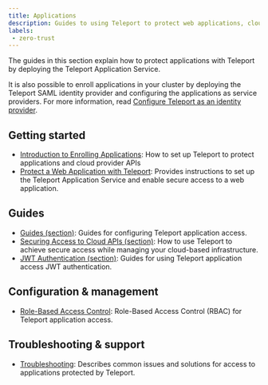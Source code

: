 ```yaml
---
title: Applications
description: Guides to using Teleport to protect web applications, cloud provider APIs, and more.
labels:
 - zero-trust
---
```


The guides in this section explain how to protect applications with
Teleport by deploying the Teleport Application Service.

It is also possible to enroll applications in your cluster by deploying the
Teleport SAML identity provider and configuring the applications as service
providers. For more information, read [Configure Teleport as an identity
provider](../../identity-governance/idps/idps.mdx).

## Getting started
- [Introduction to Enrolling Applications](./introduction.mdx): How to set up Teleport to protect applications and cloud provider APIs
- [Protect a Web Application with Teleport](./getting-started.mdx): Provides instructions to set up the Teleport Application Service and enable secure access to a web application.

## Guides
- [Guides (section)](./guides/): Guides for configuring Teleport application access.
- [Securing Access to Cloud APIs (section)](./cloud-apis/): How to use Teleport to achieve secure access while managing your cloud-based infrastructure.
- [JWT Authentication (section)](./jwt/): Guides for using Teleport application access JWT authentication.

## Configuration & management
- [Role-Based Access Control](./controls.mdx): Role-Based Access Control (RBAC) for Teleport application access.

## Troubleshooting & support
- [Troubleshooting](./troubleshooting-apps.mdx): Describes common issues and solutions for access to applications protected by Teleport.
